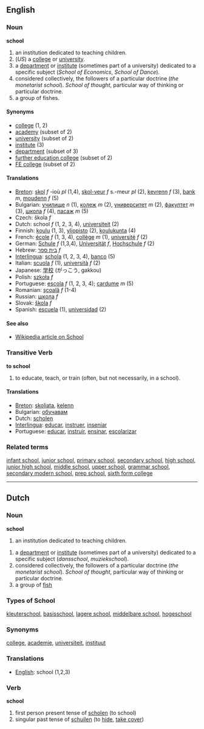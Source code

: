 ==English==

===Noun===
'''school'''

# an institution dedicated to teaching children.
# (''US'') a [[college]] or [[university]].
# a [[department]] or [[institute]] (sometimes part of a university) dedicated to a specific subject (''School of Economics'', ''School of Dance'').
# considered collectively, the followers of a particular doctrine (''the monetarist school''). ''School of thought'', particular way of thinking or particular doctrine.
# a group of fishes.

====Synonyms====

*[[college]] (1, 2)
*[[academy]] (subset of 2)
*[[university]] (subset of 2)
*[[institute]] (3)
*[[department]] (subset of 3)
*[[further education college]] (subset of 2)
*[[FE college]] (subset of 2)

====Translations====
*[[Breton]]: [[skol]] ''f'' -ioù ''pl'' (1,4), [[skol-veur]] ''f'' s.-meur ''pl'' (2), [[kevrenn]] ''f'' (3), [[bank]] ''m'', [[moudenn]] ''f'' (5)
*Bulgarian: [[училище]] ''n'' (1), [[колеж]] ''m'' (2), [[университет]] ''m'' (2), [[факултет]] ''m'' (3), [[школа]] ''f'' (4), [[пасаж]] ''m'' (5)
*Czech: škola ''f'' 
*Dutch: school ''f'' (1, 2, 3, 4), [[universiteit]] (2)
*Finnish: [[koulu]] (1, 3), [[yliopisto]] (2), [[koulukunta]] (4) 
*French: [[école]] ''f'' (1, 3, 4), [[collège]] ''m'' (1), [[université]] ''f'' (2)
*German: [[Schule]] ''f'' (1,3,4), [[Universität]] ''f'', [[Hochschule]] ''f'' (2) 
*Hebrew: [[בית ספר]] ''f''
*[[Interlingua]]: [[schola]] (1, 2, 3, 4), [[banco]] (5)
*Italian: [[scuola]] ''f'' (1), [[università]] ''f'' (2)
*Japanese: [[学校]] (がっこう, gakkou)
*Polish: [[szkoła]] ''f''
*Portuguese: [[escola]] ''f'' (1, 2, 3, 4); [[cardume]] ''m'' (5)
*Romanian: [[şcoală]] ''f'' (1-4)
*Russian: [[шкoлa]] ''f'' 
*Slovak: [[škola]] ''f'' 
*Spanish: [[escuela]] (1), [[universidad]] (2)

====See also====
*[[en:School|Wikipedia article on School]]

===Transitive Verb===
'''to school'''

# to educate, teach, or train (often, but not necessarily, in a school).

====Translations====
*[[Breton]]: [[skoliata]], [[kelenn]]
*Bulgarian: [[обучавам]]
*Dutch: [[scholen]]
*[[Interlingua]]: [[educar]], [[instruer]], [[inseniar]]
*Portuguese: [[educar]], [[instruir]], [[ensinar]], [[escolarizar]]

===Related terms===

[[infant school]], [[junior school]], [[primary school]], [[secondary school]], [[high school]], [[junior high school]], [[middle school]], [[upper school]], [[grammar school]], [[secondary modern school]], [[prep school]], [[sixth form college]]

----

==Dutch==

===Noun===
'''school'''

# an institution dedicated to teaching children.

# a [[department]] or [[institute]] (sometimes part of a university) dedicated to a specific subject (''dansschool'', ''muziekschool'').
# considered collectively, the followers of a particular doctrine (''the monetarist school''). ''School of thought'', particular way of thinking or particular doctrine.
# a group of [[fish]]

===Types of School ===

[[kleuterschool]], [[basisschool]], [[lagere school]], [[middelbare school]], [[hogeschool]]

===Synonyms===

[[college]], [[academie]], [[universiteit]], [[instituut]]

===Translations===
*[[English]]: school (1,2,3)

===Verb===
'''school'''

#first person present tense of [[scholen]] (to school)
#singular past tense of [[schuilen]] (to [[hide]], [[take cover]])